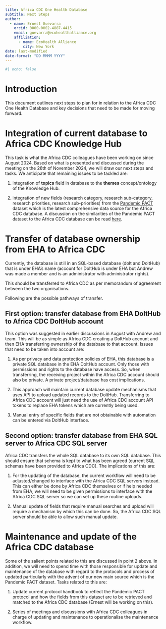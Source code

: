 ```yaml
---
title: Africa CDC One Health Database
subtitle: Next Steps
author:
  - name: Ernest Guevarra
    orcid: 0000-0002-4887-4415
    email: guevarra@ecohealthalliance.org
    affiliation: 
      - name: EcoHealth Alliance
        city: New York
date: last-modified
date-format: "DD MMMM YYYY"
---
```


```r
#| echo: false

```

# Introduction {#introduction}

This document outlines next steps to plan for in relation to the Africa CDC One Health Database and key decisions that need to be made for moving forward.

# Integration of current database to Africa CDC Knowledge Hub

This task is what the Africa CDC colleagues have been working on since August 2024. Based on what is presented and discussed during the meeting on the 26th of November 2024, we will draw our next steps and tasks. We anticipate that remaining issues to be tackled are:

1. integration of **topics** field in database to the **themes** concept/ontology of the Knowledge Hub.

2. integration of new fields (research category, research sub-category, research priorities, research sub-priorities) from the [Pandemic PACT](https://www.pandemicpact.org) dataset which is the latest comprehensive data source for the Africa CDC database. A discussion on the similarities of the Pandemic PACT dataset to the Africa CDC database can be read [here](https://ecohealthalliance.github.io/acdc-db-search/pandemic_pact_review.html).


# Transfer of database ownership from EHA to Africa CDC

Currently, the database is still in an SQL-based database (dolt and DoltHub) that is under EHA's name (account for DoltHub is under EHA but Andrew was made a member and is an administrator with administrator rights).

This should be transferred to Africa CDC as per memorandum of agreement between the two organisations.

Following are the possible pathways of transfer.

## First option: transfer database from EHA DoltHub to Africa CDC DoltHub account

This option was suggested in earlier discussions in August with Andrew and team. This will be as simple as Africa CDC creating a DoltHub account and then EHA transferring ownership of the database to that account. Issues that need to be taken into account are:

1. As per privacy and data protection policies of EHA, this database is a private SQL database in the EHA DoltHub account. Only those with permissions and rights to the database have access. So, when transferring, the receiving project within the Africa CDC account should also be private. A private project/database has cost implications.

2. This approach will maintain current database update mechanisms that uses API to upload updated records to the DoltHub. Transferring to Africa CDC account will just need the use of Africa CDC account API tokens to replace EHA tokens which are currently being used.

3. Manual entry of specific fields that are not obtainable with automation can be entered via DoltHub interface.

## Second option: transfer database from EHA SQL server to Africa CDC SQL server

Africa CDC transfers the whole SQL database to its own SQL database. This should ensure that schema is kept to what has been agreed (current SQL schemas have been provided to Africa CDC). The implications of this are:

1. For the updating of the database, the current workflow will need to be adjusted/changed to interface with the Africa CDC SQL servers instead. This can either be done by Africa CDC themselves or if help needed from EHA, we will need to be given permissions to interface with the Africa CDC SQL server so we can set up these routine uploads.

2. Manual update of fields that require manual searches and upload will require a mechanism by which this can be done. So, the Africa CDC SQL server should be able to allow such manual update.


# Maintenance and update of the Africa CDC database

Some of the salient points related to this are discussed in point 2 above. In addition, we will need to spend time with those responsible for update and maintenance of the database with regard to the protocols and process of updated particularly with the advent of our new main source which is the Pandemic PACT dataset. Tasks related to this are:

1. Update current protocol handbook to reflect the Pandemic PACT protocol and how the fields from this dataset are to be retrieved and matched to the Africa CDC database (Ernest will be working on this).

2. Series of meetings and discussions with Africa CDC colleagues in charge of updating and maintenance to operationalise the maintenance workflow.


